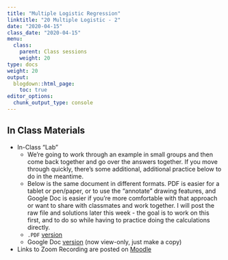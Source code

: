```yaml
---
title: "Multiple Logistic Regression"
linktitle: "20 Multiple Logistic - 2"
date: "2020-04-15"
class_date: "2020-04-15"
menu:
  class:
    parent: Class sessions
    weight: 20
type: docs
weight: 20
output:
  blogdown::html_page:
    toc: true
editor_options: 
  chunk_output_type: console
---
```


## In Class Materials

- In-Class "Lab"
    - We're going to work through an example in small groups and then come back together and go over the answers together. If you move through quickly, there's some additional, additional practice below to do in the meantime.
    - Below is the same document in different formats. PDF is easier for a tablet or pen/paper, or to use the "annotate" drawing features, and Google Doc is easier if you're more comfortable with that approach or want to share with classmates and work together. I will post the raw file and solutions later this week - the goal is to work on this first, and to do so while having to practice doing the calculations directly.
    - `.PDF` [version](https://sds291.netlify.com/20/20-inclasslab.pdf) 
    - Google Doc [version](https://drive.google.com/file/d/1YBCAhzkmgJZUwe7uw8aQG8TeHMtGaRK4/view?usp=sharing) (now view-only, just make a copy)

- Links to Zoom Recording are posted on [Moodle](https://moodle.smith.edu/user/index.php?contextid=814530)